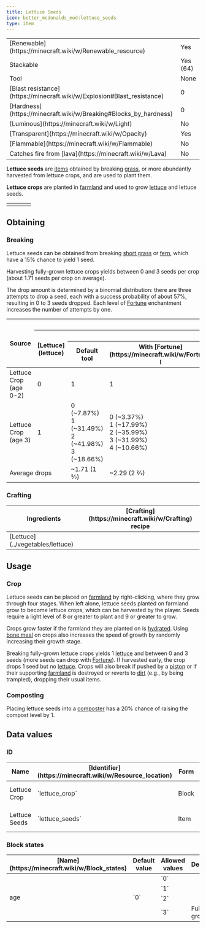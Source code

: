 ```yaml
---
title: Lettuce Seeds
icon: better_mcdonalds_mod:lettuce_seeds
type: item
---
```


<table>
    <tbody>
        <tr>
            <td>[Renewable](https://minecraft.wiki/w/Renewable_resource)</td>
            <td>Yes</td>
        </tr>
        <tr>
            <td>Stackable</td>
            <td>Yes (64)</td>
        </tr>
        <tr>
            <td>Tool</td>
            <td>None</td>
        </tr>
        <tr>
            <td>[Blast resistance](https://minecraft.wiki/w/Explosion#Blast_resistance)</td>
            <td>0</td>
        </tr>
        <tr>
            <td>[Hardness](https://minecraft.wiki/w/Breaking#Blocks_by_hardness)</td>
            <td>0</td>
        </tr>
        <tr>
            <td>[Luminous](https://minecraft.wiki/w/Light)</td>
            <td>No</td>
        </tr>
        <tr>
            <td>[Transparent](https://minecraft.wiki/w/Opacity)</td>
            <td>Yes</td>
        </tr>
        <tr>
            <td>[Flammable](https://minecraft.wiki/w/Flammable)</td>
            <td>No</td>
        </tr>
        <tr>
            <td>Catches fire from [lava](https://minecraft.wiki/w/Lava)</td>
            <td>No</td>
        </tr>
    </tbody>
</table>

**Lettuce seeds** are [items](https://minecraft.wiki/w/Item) obtained by breaking [grass](https://minecraft.wiki/w/Grass), or more abundantly harvested from lettuce crops, and are used to plant them.

**Lettuce crops** are planted in [farmland](https://minecraft.wiki/w/Farmland) and used to grow [lettuce](../vegetables/lettuce) and lettuce seeds.

<table>
    <tbody>
        <tr>
            <td><Asset width={512} height={512} location="better_mcdonalds_mod:lettuce_crop_stage0"/></td>
            <td><Asset width={512} height={512} location="better_mcdonalds_mod:lettuce_crop_stage1"/></td>
            <td><Asset width={512} height={512} location="better_mcdonalds_mod:lettuce_crop_stage2"/></td>
            <td><Asset width={512} height={512} location="better_mcdonalds_mod:lettuce_crop_stage3"/></td>
        </tr>
    </tbody>
</table>

## Obtaining

### Breaking

Lettuce seeds can be obtained from breaking [short grass](https://minecraft.wiki/w/Short_grass) or [fern](https://minecraft.wiki/w/Fern), which have a 15% chance to yield 1 seed.

Harvesting fully-grown lettuce crops yields between 0 and 3 seeds per crop (about 1.71 seeds per crop on average).

The drop amount is determined by a binomial distribution: there are three attempts to drop a seed, each with a success probability of about 57%, resulting in 0 to 3 seeds dropped. Each level of [Fortune](https://minecraft.wiki/w/Fortune) enchantment increases the number of attempts by one.

<table>
    <thead>
        <tr>
            <th rowspan="3">Source</th>
            <th colspan="5">Drops</th>
        </tr>
        <tr>
            <th rowspan="2"><Asset width={16} height={16} location="better_mcdonalds_mod:lettuce"/> [Lettuce](lettuce)</th>
            <th colspan="4"><Asset width={16} height={16} location="better_mcdonalds_mod:lettuce_seeds"/> Lettuce Seeds</th>
        </tr>
        <tr>
            <th>Default tool</th>
            <th>With [Fortune](https://minecraft.wiki/w/Fortune) I</th>
            <th>With [Fortune](https://minecraft.wiki/w/Fortune) II</th>
            <th>With [Fortune](https://minecraft.wiki/w/Fortune) III</th>
        </tr>
    </thead>
    <tbody>
        <tr>
            <td><Asset width={16} height={16} location="better_mcdonalds_mod:lettuce_crop_stage3_flat"/> Lettuce Crop<br/>(age 0-2)</td>
            <td>0 <Asset width={16} height={16} location="better_mcdonalds_mod:lettuce"/></td>
            <td>1 <Asset width={16} height={16} location="better_mcdonalds_mod:lettuce_seeds"/></td>
            <td>1 <Asset width={16} height={16} location="better_mcdonalds_mod:lettuce_seeds"/></td>
            <td>1 <Asset width={16} height={16} location="better_mcdonalds_mod:lettuce_seeds"/></td>
            <td>1 <Asset width={16} height={16} location="better_mcdonalds_mod:lettuce_seeds"/></td>
        </tr>
        <tr>
            <td><Asset width={16} height={16} location="better_mcdonalds_mod:lettuce_crop_stage3_flat"/> Lettuce Crop<br/>(age 3)</td>
            <td>1 <Asset width={16} height={16} location="better_mcdonalds_mod:lettuce"/></td>
            <td>0 <Asset width={16} height={16} location="better_mcdonalds_mod:lettuce_seeds"/> (~7.87%)<br/>1 <Asset width={16} height={16} location="better_mcdonalds_mod:lettuce_seeds"/> (~31.49%)<br/>2 <Asset width={16} height={16} location="better_mcdonalds_mod:lettuce_seeds"/> (~41.98%)<br/>3 <Asset width={16} height={16} location="better_mcdonalds_mod:lettuce_seeds"/> (~18.66%)</td>
            <td>0 <Asset width={16} height={16} location="better_mcdonalds_mod:lettuce_seeds"/> (~3.37%)<br/>1 <Asset width={16} height={16} location="better_mcdonalds_mod:lettuce_seeds"/> (~17.99%)<br/>2 <Asset width={16} height={16} location="better_mcdonalds_mod:lettuce_seeds"/> (~35.99%)<br/>3 <Asset width={16} height={16} location="better_mcdonalds_mod:lettuce_seeds"/> (~31.99%)<br/>4 <Asset width={16} height={16} location="better_mcdonalds_mod:lettuce_seeds"/> (~10.66%)</td>
            <td>0 <Asset width={16} height={16} location="better_mcdonalds_mod:lettuce_seeds"/> (~1.45%)<br/>1 <Asset width={16} height={16} location="better_mcdonalds_mod:lettuce_seeds"/> (~9.64%)<br/>2 <Asset width={16} height={16} location="better_mcdonalds_mod:lettuce_seeds"/> (~25.70%)<br/>3 <Asset width={16} height={16} location="better_mcdonalds_mod:lettuce_seeds"/> (~34.27%)<br/>4 <Asset width={16} height={16} location="better_mcdonalds_mod:lettuce_seeds"/> (~22.85%)<br/>5 <Asset width={16} height={16} location="better_mcdonalds_mod:lettuce_seeds"/> (~6.09%)</td>
            <td>0 <Asset width={16} height={16} location="better_mcdonalds_mod:lettuce_seeds"/> (~0.62%)<br/>1 <Asset width={16} height={16} location="better_mcdonalds_mod:lettuce_seeds"/> (~4.96%)<br/>2 <Asset width={16} height={16} location="better_mcdonalds_mod:lettuce_seeds"/> (~16.52%)<br/>3 <Asset width={16} height={16} location="better_mcdonalds_mod:lettuce_seeds"/> (~29.38%)<br/>4 <Asset width={16} height={16} location="better_mcdonalds_mod:lettuce_seeds"/> (~29.38%)<br/>5 <Asset width={16} height={16} location="better_mcdonalds_mod:lettuce_seeds"/> (~15.67%)<br/>6 <Asset width={16} height={16} location="better_mcdonalds_mod:lettuce_seeds"/> (~3.48%)</td>
        </tr>
        <tr>
            <td colspan="2">Average drops</td>
            <td>~1.71 (1 5⁄7) <Asset width={16} height={16} location="better_mcdonalds_mod:lettuce_seeds"/></td>
            <td>~2.29 (2 2⁄7) <Asset width={16} height={16} location="better_mcdonalds_mod:lettuce_seeds"/></td>
            <td>~2.86 (2 6⁄7) <Asset width={16} height={16} location="better_mcdonalds_mod:lettuce_seeds"/></td>
            <td>~3.43 (3 3⁄7) <Asset width={16} height={16} location="better_mcdonalds_mod:lettuce_seeds"/></td>
        </tr>
    </tbody>
</table>

### Crafting

<table>
    <thead>
        <tr>
            <th>Ingredients</th>
            <th>[Crafting](https://minecraft.wiki/w/Crafting) recipe</th>
        </tr>
    </thead>
    <tbody>
        <tr>
            <td>[Lettuce](../vegetables/lettuce)</td>
            <td><CraftingRecipe slots={['better_mcdonalds_mod:lettuce', '', '', '', '', '', '', '', '']} result="better_mcdonalds_mod:lettuce_seeds" count={2}/></td>
        </tr>
    </tbody>
</table>

## Usage

### Crop

Lettuce seeds can be placed on [farmland](https://minecraft.wiki/w/Farmland) by right-clicking, where they grow through four stages. When left alone, lettuce seeds planted on farmland grow to become lettuce crops, which can be harvested by the player. Seeds require a light level of 8 or greater to plant and 9 or greater to grow.

Crops grow faster if the farmland they are planted on is [hydrated](https://minecraft.wiki/w/Hydrated). Using [bone meal](https://minecraft.wiki/w/Bone_meal) on crops also increases the speed of growth by randomly increasing their growth stage.

Breaking fully-grown lettuce crops yields 1 [lettuce](../vegetables/lettuce) and between 0 and 3 seeds (more seeds can drop with [Fortune](https://minecraft.wiki/w/Fortune)). If harvested early, the crop drops 1 seed but no [lettuce](../vegetables/lettuce). Crops will also break if pushed by a [piston](https://minecraft.wiki/w/Piston) or if their supporting [farmland](https://minecraft.wiki/w/Farmland) is destroyed or reverts to [dirt](https://minecraft.wiki/w/Dirt) (e.g., by being trampled), dropping their usual items.

### Composting

Placing lettuce seeds into a [composter](https://minecraft.wiki/w/Composter) has a 20% chance of raising the compost level by 1.

## Data values

### ID

<table>
    <thead>
        <tr>
            <th>Name</th>
            <th>[Identifier](https://minecraft.wiki/w/Resource_location)</th>
            <th>Form</th>
            <th>[Tags](https://minecraft.wiki/w/Tag)</th>
            <th>Translation key</th>
        </tr>
    </thead>
    <tbody>
        <tr>
            <td>Lettuce Crop</td>
            <td>`lettuce_crop`</td>
            <td>Block</td>
            <td>`minecraft:crops`<br/>`minecraft:maintains_farmland`<br/>`sereneseasons:autumn_crops`</td>
            <td>`block.better_mcdonalds_mod.lettuce_crop`</td>
        </tr>
        <tr>
            <td>Lettuce Seeds</td>
            <td>`lettuce_seeds`</td>
            <td>Item</td>
            <td>`minecraft:villager_plantable_seeds`<br/>`c:seeds/lettuce`<br/>`sereneseasons:autumn_crops`</td>
            <td>`item.better_mcdonalds_mod.lettuce_seeds`</td>
        </tr>
    </tbody>
</table>

### Block states

<table>
    <thead>
        <tr>
            <th>[Name](https://minecraft.wiki/w/Block_states)</th>
            <th>Default value</th>
            <th>Allowed values</th>
            <th>Description</th>
        </tr>
    </thead>
    <tbody>
        <tr>
            <td rowspan="4">age</td>
            <td rowspan="4">`0`</td>
            <td>`0`</td>
            <td><Asset width={16} height={16} location="better_mcdonalds_mod:lettuce_crop_stage0_flat"/></td>
        </tr>
        <tr>
            <td>`1`</td>
            <td><Asset width={16} height={16} location="better_mcdonalds_mod:lettuce_crop_stage1_flat"/></td>
        </tr>
        <tr>
            <td>`2`</td>
            <td><Asset width={16} height={16} location="better_mcdonalds_mod:lettuce_crop_stage2_flat"/></td>
        </tr>
        <tr>
            <td>`3`</td>
            <td><Asset width={16} height={16} location="better_mcdonalds_mod:lettuce_crop_stage3_flat"/> Fully grown.</td>
        </tr>
    </tbody>
</table>
